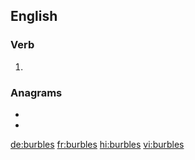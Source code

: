 ==English==

===Verb===
{{head|en|verb form}}

# {{en-third-person singular of|burble}}

===Anagrams===
* {{l|en|lubbers}}
* {{l|en|slubber}}

[[de:burbles]]
[[fr:burbles]]
[[hi:burbles]]
[[vi:burbles]]